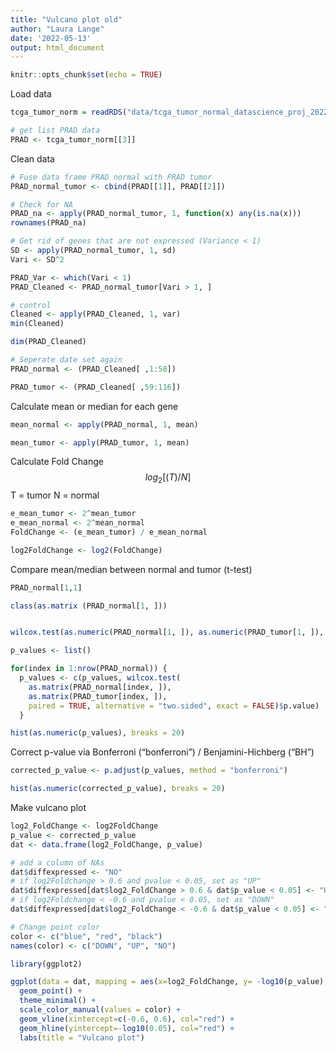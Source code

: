 ```yaml
---
title: "Vulcano plot old"
author: "Laura Lange"
date: '2022-05-13'
output: html_document
---
```


```r
knitr::opts_chunk$set(echo = TRUE)
```

Load data
```r
tcga_tumor_norm = readRDS("data/tcga_tumor_normal_datascience_proj_2022.RDS")

# get list PRAD data
PRAD <- tcga_tumor_norm[[3]]
```

Clean data 

```r
# Fuse data frame PRAD normal with PRAD tumor
PRAD_normal_tumor <- cbind(PRAD[[1]], PRAD[[2]])

# Check for NA
PRAD_na <- apply(PRAD_normal_tumor, 1, function(x) any(is.na(x)))
rownames(PRAD_na)

# Get rid of genes that are not expressed (Variance < 1)
SD <- apply(PRAD_normal_tumor, 1, sd)
Vari <- SD^2

PRAD_Var <- which(Vari < 1)
PRAD_Cleaned <- PRAD_normal_tumor[Vari > 1, ]

# control
Cleaned <- apply(PRAD_Cleaned, 1, var)
min(Cleaned)

dim(PRAD_Cleaned)

# Seperate date set again 
PRAD_normal <- (PRAD_Cleaned[ ,1:58])

PRAD_tumor <- (PRAD_Cleaned[ ,59:116])

```

Calculate mean or median for each gene 
```r
mean_normal <- apply(PRAD_normal, 1, mean)

mean_tumor <- apply(PRAD_tumor, 1, mean)
```

Calculate Fold Change 
$$
log_2[(T)/N]
$$
T = tumor 
N = normal 
```r
e_mean_tumor <- 2^mean_tumor
e_mean_normal <- 2^mean_normal
FoldChange <- (e_mean_tumor) / e_mean_normal

log2FoldChange <- log2(FoldChange)
```
Compare mean/median between normal and tumor (t-test)

```r
PRAD_normal[1,1]

class(as.matrix (PRAD_normal[1, ]))


wilcox.test(as.numeric(PRAD_normal[1, ]), as.numeric(PRAD_tumor[1, ]), paired = TRUE, alternative = "two.sided")
```
```r
p_values <- list()

for(index in 1:nrow(PRAD_normal)) {
  p_values <- c(p_values, wilcox.test(
    as.matrix(PRAD_normal[index, ]),
    as.matrix(PRAD_tumor[index, ]), 
    paired = TRUE, alternative = "two.sided", exact = FALSE)$p.value)
  }

hist(as.numeric(p_values), breaks = 20)
```


Correct p-value via Bonferroni ("bonferroni") / Benjamini-Hichberg ("BH")
```r
corrected_p_value <- p.adjust(p_values, method = "bonferroni")

hist(as.numeric(corrected_p_value), breaks = 20)

```
Make vulcano plot 

```r
log2_FoldChange <- log2FoldChange
p_value <- corrected_p_value
dat <- data.frame(log2_FoldChange, p_value)

# add a column of NAs
dat$diffexpressed <- "NO"
# if log2Foldchange > 0.6 and pvalue < 0.05, set as "UP" 
dat$diffexpressed[dat$log2_FoldChange > 0.6 & dat$p_value < 0.05] <- "UP"
# if log2Foldchange < -0.6 and pvalue < 0.05, set as "DOWN"
dat$diffexpressed[dat$log2_FoldChange < -0.6 & dat$p_value < 0.05] <- "DOWN"

# Change point color
color <- c("blue", "red", "black")
names(color) <- c("DOWN", "UP", "NO")

library(ggplot2)

ggplot(data = dat, mapping = aes(x=log2_FoldChange, y= -log10(p_value), col = diffexpressed))+
  geom_point() +
  theme_minimal() +
  scale_color_manual(values = color) +
  geom_vline(xintercept=c(-0.6, 0.6), col="red") +
  geom_hline(yintercept=-log10(0.05), col="red") +
  labs(title = "Vulcano plot")
```
